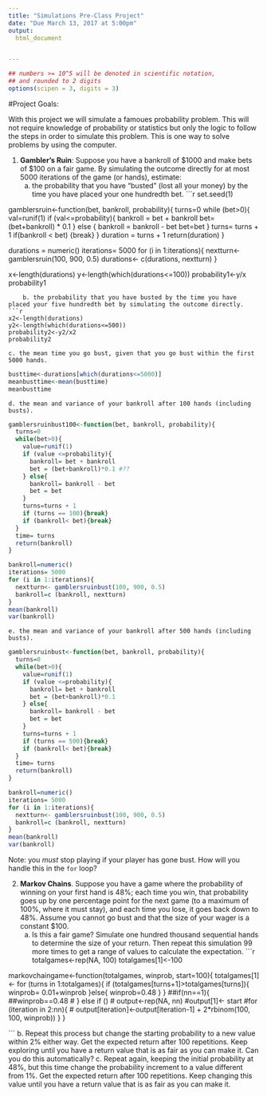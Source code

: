 ```yaml
---
title: "Simulations Pre-Class Project"
date: "Due March 13, 2017 at 5:00pm"
output:
  html_document


---
```


<style type="text/css">
.table {

    width: 80%;
    margin-left:10%; 
    margin-right:10%;
}
</style>
```r
## numbers >= 10^5 will be denoted in scientific notation,
## and rounded to 2 digits
options(scipen = 3, digits = 3)
```




#Project Goals:


With this project we will simulate a famoues probability problem. This will not require knowledge of probability or statistics but only the logic to follow the steps in order to simulate this problem. This is one way to solve problems by using the computer. 

 1. **Gambler's Ruin**: Suppose you have a bankroll of $1000 and make bets of $100 on a fair game. By simulating the outcome directly for at most 5000 iterations of the game (or hands), estimate:
    a. the probability that you have "busted" (lost all your money) by the time you have placed your one hundredth bet. 
```r
set.seed(1)

gamblersruin<-function(bet, bankroll, probability){
  turns=0
  while (bet>0){
    val=runif(1)
    if (val<=probability){
      bankroll = bet + bankroll
      bet= (bet+bankroll) * 0.1
    } else {
      bankroll = bankroll - bet
      bet=bet
    }
    turns= turns + 1
    if(bankroll < bet) {break}
  }
  duration = turns + 1
  return(duration)
}

durations = numeric()
iterations= 5000
for (i in 1:iterations){
  nextturn<- gamblersruin(100, 900, 0.5)
  durations<- c(durations, nextturn)
}

x<-length(durations)
y<-length(which(durations<=100))
probability1<-y/x
probability1

```
    b. the probability that you have busted by the time you have placed your five hundredth bet by simulating the outcome directly. 
```r
x2<-length(durations)
y2<-length(which(durations<=500))
probability2<-y2/x2
probability2
```
    c. the mean time you go bust, given that you go bust within the first 5000 hands.
```r
busttime<-durations[which(durations<=5000)]
meanbusttime<-mean(busttime)
meanbusttime
```
    d. the mean and variance of your bankroll after 100 hands (including busts).
```r
gamblersruinbust100<-function(bet, bankroll, probability){
  turns=0
  while(bet>0){
    value=runif(1)
    if (value <=probability){
      bankroll= bet + bankroll
      bet = (bet+bankroll)*0.1 #??
    } else{
      bankroll= bankroll - bet
      bet = bet
    }
    turns=turns + 1
    if (turns == 100){break}
    if (bankroll< bet){break}
  }
  time= turns
  return(bankroll)
}

bankroll=numeric()
iterations= 5000
for (i in 1:iterations){
  nextturn<- gamblersruinbust(100, 900, 0.5)
  bankroll=c (bankroll, nextturn)
}
mean(bankroll)
var(bankroll)
```
    e. the mean and variance of your bankroll after 500 hands (including busts).
```r
gamblersruinbust<-function(bet, bankroll, probability){
  turns=0
  while(bet>0){
    value=runif(1)
    if (value <=probability){
      bankroll= bet + bankroll
      bet = (bet+bankroll)*0.1
    } else{
      bankroll= bankroll - bet
      bet = bet
    }
    turns=turns + 1
    if (turns == 500){break}
    if (bankroll< bet){break}
  }
  time= turns
  return(bankroll)
}

bankroll=numeric()
iterations= 5000
for (i in 1:iterations){
  nextturn<- gamblersruinbust(100, 900, 0.5)
  bankroll=c (bankroll, nextturn)
}
mean(bankroll)
var(bankroll)
```
Note: you *must* stop playing if your player has gone bust. How will you handle this in the `for` loop?

2. **Markov Chains**. Suppose you have a game where the probability of winning on your first hand is 48%; each time you win, that probability goes up by one percentage point for the next game (to a maximum of 100%, where it must stay), and each time you lose, it goes back down to 48%. Assume you cannot go bust and that the size of your wager is a constant $100.
    a. Is this a fair game? Simulate one hundred thousand sequential hands to determine the size of your return. Then repeat this simulation 99 more times to get a range of values to calculate the expectation.
```r
totalgames<-rep(NA, 100)
totalgames[1]<-100   

markovchaingame<-function(totalgames, winprob, start=100){
  totalgames[1]<-
  for (turns in 1:totalgames){
    if (totalgames[turns+1]>totalgames[turns]){
      winprob= 0.01+winprob
    }else{
      winprob=0.48
    }
  }
  ##if(nn==1){
    ##winprob==0.48
#  } else if ()
 # output<-rep(NA, nn)
  #output[1]<- start
  #for (iteration in 2:nn){
   # output[iteration]<-output[iteration-1] + 2*rbinom(100, 100, winprob))
  }
}



```
    b. Repeat this process but change the starting probability to a new value within 2% either way. Get the expected return after 100 repetitions. Keep exploring until you have a return value that is as fair as you can make it. Can you do this automatically?
    c. Repeat again, keeping the initial probability at 48%, but this time change the probability increment to a value different from 1%. Get the expected return after 100 repetitions. Keep changing this value until you have a return value that is as fair as you can make it. 



